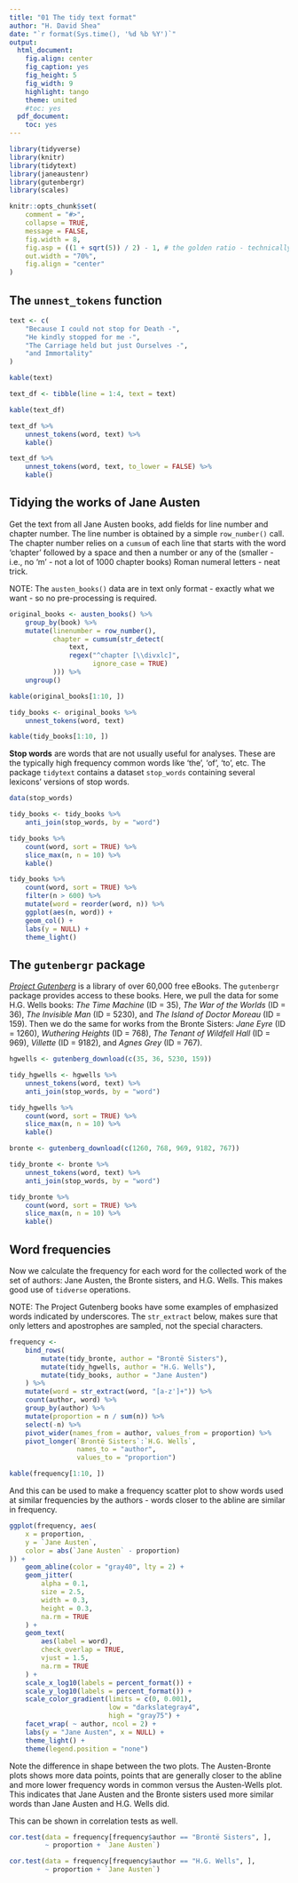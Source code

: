 ```yaml
---
title: "01 The tidy text format"
author: "H. David Shea"
date: "`r format(Sys.time(), '%d %b %Y')`"
output:
  html_document:
    fig.align: center
    fig_caption: yes
    fig_height: 5
    fig_width: 9
    highlight: tango
    theme: united
    #toc: yes
  pdf_document:
    toc: yes
---
```


```r
library(tidyverse)
library(knitr)
library(tidytext)
library(janeaustenr)
library(gutenbergr)
library(scales)

knitr::opts_chunk$set(
    comment = "#>", 
    collapse = TRUE, 
    message = FALSE,
    fig.width = 8,
    fig.asp = ((1 + sqrt(5)) / 2) - 1, # the golden ratio - technically, the b proportion of a+b when a is 1
    out.width = "70%",
    fig.align = "center"
)
```

## The `unnest_tokens` function

```r
text <- c(
    "Because I could not stop for Death -",
    "He kindly stopped for me -",
    "The Carriage held but just Ourselves -",
    "and Immortality"
)

kable(text)

text_df <- tibble(line = 1:4, text = text)

kable(text_df)

text_df %>%
    unnest_tokens(word, text) %>% 
    kable()

text_df %>%
    unnest_tokens(word, text, to_lower = FALSE) %>% 
    kable()
```

## Tidying the works of Jane Austen

Get the text from all Jane Austen books, add fields for line number and chapter number.  The line number is obtained by a simple `row_number()` call.  The chapter number relies on a `cumsum` of each line that starts with the word 'chapter' followed by a space and then a number or any of the (smaller - i.e., no 'm' - not a lot of 1000 chapter books) Roman numeral letters - neat trick.

NOTE: The `austen_books()` data are in text only format - exactly what we want - so no pre-processing is required.

```r
original_books <- austen_books() %>%
    group_by(book) %>%
    mutate(linenumber = row_number(),
           chapter = cumsum(str_detect(
               text,
               regex("^chapter [\\divxlc]",
                     ignore_case = TRUE)
           ))) %>%
    ungroup()

kable(original_books[1:10, ])

tidy_books <- original_books %>%
    unnest_tokens(word, text)

kable(tidy_books[1:10, ])
```

**Stop words** are words that are not usually useful for analyses.  These are the typically high frequency common words like 'the', 'of', 'to', etc.  The package `tidytext` contains a dataset `stop_words` containing several lexicons' versions of stop words.

```r
data(stop_words)

tidy_books <- tidy_books %>%
    anti_join(stop_words, by = "word")

tidy_books %>%
    count(word, sort = TRUE) %>% 
    slice_max(n, n = 10) %>% 
    kable()

tidy_books %>%
    count(word, sort = TRUE) %>%
    filter(n > 600) %>%
    mutate(word = reorder(word, n)) %>%
    ggplot(aes(n, word)) +
    geom_col() +
    labs(y = NULL) +
    theme_light()
```

## The `gutenbergr` package

[*Project Gutenberg*](https://www.gutenberg.org) is a library of over 60,000 free eBooks.  The `gutenbergr` package provides access to these books.  Here, we pull the data for some H.G. Wells books:  _The Time Machine_ (ID = 35), _The War of the Worlds_ (ID = 36), _The Invisible Man_ (ID = 5230), and _The Island of Doctor Moreau_ (ID = 159).  Then we do the same for works from the Bronte Sisters:  _Jane Eyre_ (ID = 1260), _Wuthering Heights_ (ID = 768), _The Tenant of Wildfell Hall_ (ID = 969), _Villette_ (ID = 9182), and _Agnes Grey_ (ID = 767).

```r
hgwells <- gutenberg_download(c(35, 36, 5230, 159))

tidy_hgwells <- hgwells %>%
    unnest_tokens(word, text) %>%
    anti_join(stop_words, by = "word")

tidy_hgwells %>%
    count(word, sort = TRUE) %>% 
    slice_max(n, n = 10) %>% 
    kable()

bronte <- gutenberg_download(c(1260, 768, 969, 9182, 767))

tidy_bronte <- bronte %>%
    unnest_tokens(word, text) %>%
    anti_join(stop_words, by = "word")

tidy_bronte %>%
    count(word, sort = TRUE) %>% 
    slice_max(n, n = 10) %>% 
    kable()
```

## Word frequencies

Now we calculate the frequency for each word for the collected work of the set of authors:  Jane Austen, the Bronte sisters, and H.G. Wells.  This makes good use of `tidverse` operations.

NOTE:  The Project Gutenberg books have some examples of emphasized words indicated by underscores.  The `str_extract` below, makes sure that only letters and apostrophes are sampled, not the special characters.

```r
frequency <-
    bind_rows(
        mutate(tidy_bronte, author = "Brontë Sisters"),
        mutate(tidy_hgwells, author = "H.G. Wells"),
        mutate(tidy_books, author = "Jane Austen")
    ) %>%
    mutate(word = str_extract(word, "[a-z']+")) %>%
    count(author, word) %>%
    group_by(author) %>%
    mutate(proportion = n / sum(n)) %>%
    select(-n) %>%
    pivot_wider(names_from = author, values_from = proportion) %>%
    pivot_longer(`Brontë Sisters`:`H.G. Wells`,
                 names_to = "author",
                 values_to = "proportion")

kable(frequency[1:10, ])
```

And this can be used to make a frequency scatter plot to show words used at similar frequencies by the authors - words closer to the abline are similar in frequency.

```r
ggplot(frequency, aes(
    x = proportion,
    y = `Jane Austen`,
    color = abs(`Jane Austen` - proportion)
)) +
    geom_abline(color = "gray40", lty = 2) +
    geom_jitter(
        alpha = 0.1,
        size = 2.5,
        width = 0.3,
        height = 0.3,
        na.rm = TRUE
    ) +
    geom_text(
        aes(label = word),
        check_overlap = TRUE,
        vjust = 1.5,
        na.rm = TRUE
    ) +
    scale_x_log10(labels = percent_format()) +
    scale_y_log10(labels = percent_format()) +
    scale_color_gradient(limits = c(0, 0.001),
                         low = "darkslategray4",
                         high = "gray75") +
    facet_wrap( ~ author, ncol = 2) +
    labs(y = "Jane Austen", x = NULL) +
    theme_light() +
    theme(legend.position = "none")
```

Note the difference in shape between the two plots.  The Austen-Bronte plots shows more data points, points that are generally closer to the abline and more lower frequency words in common versus the Austen-Wells plot. This indicates that Jane Austen and the Bronte sisters used more similar words than Jane Austen and H.G. Wells did.

This can be shown in correlation tests as well.

```r
cor.test(data = frequency[frequency$author == "Brontë Sisters", ],
         ~ proportion + `Jane Austen`)

cor.test(data = frequency[frequency$author == "H.G. Wells", ],
         ~ proportion + `Jane Austen`)
```
